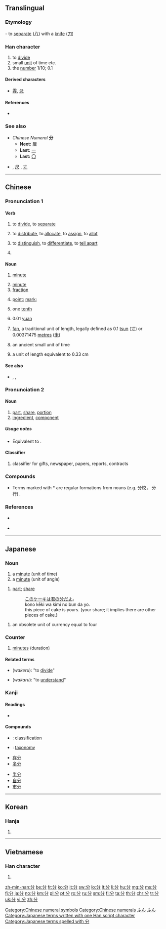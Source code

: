 ==Translingual==
{{stroke order|type=animate}}
{{stroke order|strokes=4}}

===Etymology===
{{Han etyl}}
{{liushu|i}} - to [[separate]] ([[八]]) with a [[knife]] ([[刀]])

===Han character===
{{Han char|rn=18|rad=刀|as=02|sn=4|four=80227|canj=CSH|ids=⿱八刀}}

# to [[divide]]
# small [[unit]] of time etc.
# the [[number]] 1/10; 0.1

====Derived characters====
* [[雰]], [[忿]]

====References====
* {{Han ref|kx=0136.040|dkj=01853|dj=0304.120|hdz=10321.030|uh=5206|ud=20998|bh=A4C0|bd=42176}}

===See also===
* ''Chinese Numeral'' '''分'''
** '''Next:''' [[厘]]
** '''Last:''' [[一]]
** '''Last:''' [[〇]]

* {{l|mul|丈}} , [[尺]] , [[寸]]

[[Category:Chinese numeral symbols]]
[[Category:Chinese numerals]]

----

==Chinese==
{{zh-forms}}

===Pronunciation 1===
{{zh-pron
|m=fēn
|c=fan1
|h=pfs=fûn/pûn
|mn=pun/hun
|mn_note=pun - vernacular, hun - literary
|w=
|mc=1
|oc=1
|ma=y
|cat=v,n,num
}}

====Verb====
{{zh-verb}}

# to [[divide]], to [[separate]]
#: {{zh-x|這 項 工作 分 兩 階段 進行。|This exercise is '''divided''' into two stages.}}
# to [[distribute]], to [[allocate]], to [[assign]], to [[allot]]
#: {{zh-x|他 和 兒子 分 吃 了 一 張 比薩餅。|He '''shared''' a pizza with his son.}}
#: {{zh-x|他 和 我 一起 分 苹果。|He divided the apples with me.}}
#: {{zh-x|他們 分 到 了 一 幢 住房。|They were '''allotted''' a house to live in.}}
# to [[distinguish]], to [[differentiate]], to [[tell apart]]
#: {{zh-x|我 分 不 清 他們。他們 長 得 太 像 了|I cannot '''tell them apart'''. they are very much alike.}}
#: {{zh-x|他 是 一 個 懦夫，一 個 分 不 清 蠻力 和 大丈夫 氣概 的 恃強凌弱 者。|He's a coward and a bully who confuses physical strength with manhood.}}
# {{zh-abbrev|分手|to break up}}

====Noun====
{{zh-noun}}

# [[minute]] {{qualifier|unit of time}}
#: {{zh-l|分鐘|minute}}
#: {{zh-x|現在 是 7 點 45 分。|It's quarter to eight now.}}
# [[minute]] {{qualifier|unit of angle, 1/60 of a degree)}}
# [[fraction]]
#: {{zh-l|分之|used to indicate a fraction}}
# {{lb|zh|sports|games}} [[point]]; [[mark]];
#: {{zh-x|本題 佔 五-十 分。|This question counts for 50 '''points'''.}}
#: {{zh-x|我 得 了 多少{shǎo} 分？|What's my '''score'''?}}
# one [[tenth]]
# {{lb|zh|unit of|_|money}} 0.01 [[yuan]]
# {{lb|zh|Hong Kong}} [[fan]], a traditional unit of length, legally defined as 0.1 [[tsun]] ([[寸]]) or 0.00371475 [[metre]]s ([[米]])
# {{lb|zh|archaic}} an ancient small unit of time
# {{zh-abbrev|市分|dot=:}} a unit of length equivalent to 0.33 cm

====See also====
* {{sense|unit of length}} {{zh-l|丈}}, {{zh-l|尺}}, {{zh-l|寸}}

===Pronunciation 2===
{{zh-pron
|m=fèn
|c=fan6
|h=pfs=fun
|mn=hùn
|w=
|dial=n
|mc=2
|oc=2
|ma=y
|cat=v,cls
}}

====Noun====
{{zh-noun}}

# [[part]], [[share]], [[portion]]
# [[ingredient]], [[component]]

=====Usage notes=====
* Equivalent to {{zh-l|份}}.

====Classifier====
{{zh-cls}}

# classifier for gifts, newspaper, papers, reports, contracts

===Compounds===
{{attention|zh}}
{{der3
|{{l|cmn|分兵}}
|{{l|cmn|分拨}}
|{{l|cmn|分表}}
|{{l|cmn|分辨||to distinguish}}
|{{l|cmn|分辩||to exculpate, to defend oneself}}
|{{l|cmn|分别}}
|{{l|cmn|分布}}
|{{l|cmn|分担}}
|{{l|cmn|分寸||the limits of proper speech or conduct}}
|{{l|cmn|分成||to divide into parts}}
|{{l|cmn|分厂||sub-factory or branch factory}}
|{{l|cmn|分发}}
|{{l|cmn|分房}}
|{{l|cmn|分封||[[infeudate|subinfeudate]]}}
|{{l|cmn|分割||to cut up}}
|{{l|cmn|分隔}}
|{{l|cmn|分行}}*
|{{l|cmn|分和}}
|{{l|cmn|分开}}
|{{l|cmn|分科||subdiscipline, department, section}}
|{{l|cmn|分库}}*
|{{l|cmn|分级}}
|{{l|cmn|分局}}*
|{{l|cmn|分解}}
|{{l|cmn|分界}}
|{{l|cmn|分机}}
|{{l|cmn|分类||category, type; to sort, categorize}}
|{{l|cmn|分类学||taxonomy}}
|{{l|cmn|分离||separate}}
|{{l|cmn|分离主义||separatism}}
|{{l|cmn|分裂||separate, split}}
|{{l|cmn|分裂主义}}
|{{l|cmn|分量||to weigh}}
|{{l|cmn|分力||component of forces}}
|{{l|cmn|分流||diffluence, distributary, shunt}}
|{{l|cmn|分明}}
|{{l|cmn|分母}}
|{{l|cmn|分秒||every minute and second}}
|{{l|cmn|分配}}
|{{l|cmn|分批}}
|{{l|cmn|分派}}
|{{l|cmn|分片}}
|{{l|cmn|分歧}}
|{{l|cmn|分期}}
|{{l|cmn|分清}}
|{{l|cmn|分权}}
|{{l|cmn|分区}}
|{{l|cmn|分头}}
|{{l|cmn|分体}}
|{{l|cmn|分贴}}
|{{l|cmn|分散}}
|{{l|cmn|分身||attend to something else, be distracted}}
|{{l|cmn|分数}}
|{{l|cmn|分送}}
|{{l|cmn|分手}}
|{{l|cmn|分切}}
|{{l|cmn|分却}}
|{{l|cmn|分润}}
|{{l|cmn|分析}}
|{{l|cmn|分享}}
|{{l|cmn|分心}}
|{{l|cmn|分外||particularly, especially}}
|{{l|cmn|分为}}
|{{l|cmn|分销}}
|{{l|cmn|分校||branch school or sub-school}}*
|{{l|cmn|分晓||outcome, solution, clear, clearly}}
|{{l|cmn|分压||(chemistry) partial pressure}}
|{{l|cmn|分忧}}
|{{l|cmn|分院}}*
|{{l|cmn|分与||to share with}}
|{{l|cmn|分野}}
|{{l|cmn|分页}}
|{{l|cmn|分支}}
|{{l|cmn|分之}}
|{{l|cmn|分赃}}
|{{l|cmn|分子}}
|{{l|cmn|分组}}
|{{l|cmn|分株}}
|{{l|cmn|分则||special provisions}}
|{{l|cmn|分钟}}
|{{l|cmn|成分}}
|{{l|cmn|部分}}
|{{l|cmn|气分}}
|{{l|cmn|区分}}
}}

* Terms marked with * are regular formations from nouns (e.g. 分校， 分行).

===References===
* {{qualifier|Mandarin}} {{R:cedict}}
* {{qualifier|Min Nan}} {{thcwd|593}}

----

==Japanese==

===Noun===
{{ja-noun|ふん}}

# a [[minute]] (unit of time)
# a [[minute]] (unit of angle)

{{ja-noun|ぶん}}
# [[part]]; [[share]]
#: [[この]][[ケーキ]][[は]][[君]][[の]][[分]][[だ]][[よ]]。
#: kono kēki wa kimi no bun da yo.
#: this piece of cake is yours. (your share; it implies there are other pieces of cake.)

{{ja-noun|ぶ}}

# an obsolete unit of currency equal to four {{l/ja|両|tr=ryō}}

===Counter===
{{ja-pos|ふん|counter}}

# [[minute]]s (duration)

{{ja-minutes}}

====Related terms====
* {{l|ja|わける}} (''wakeru''): "to [[divide]]"
* {{l|ja|わかる}} (''wakaru''): "to [[understand]]"

===Kanji===
{{ja-kanji|grade=2|rs=刀02}}

====Readings====
* {{ja-readings|goon=[[ぶん]] (bun), [[ふん]] (fun)|kanon=[[ふん]] (fun)|kanyoon=[[ぶ]] (bu)|kun=[[わける]] (wakeru), [[わかる]] (wakaru), [[わかれる]] (wakareru)}}

====Compounds====
{{top2}}
* {{ja-r|分類|ぶんるい}}: [[classification]]
* {{ja-r|分類学|ぶんるいがく}}: [[taxonomy]]
* [[存分]]
* [[多分]]
{{mid2}}
* [[半分]]
* [[自分]]
* [[市分]]
{{mid4}}
{{bottom}}

[[Category:1000 Japanese basic words|ふん]]
[[Category:ja:Time|ふん]]
[[Category:Japanese terms written with one Han script character]]
[[Category:Japanese terms spelled with 分]]

----

==Korean==

===Hanja===
{{ko-hanja|hangeul=분|rv=bun|mr=pun|y=pwun|eumhun=[[나누다|나눌]]|ehrv=nanul|ehmr=nanul|ehy=}}

# {{defn|lang=ko|sort=刀02}}

----

==Vietnamese==

===Han character===
{{vi-hantu|[[phân]], [[phận]], [[phần]]|rs=刀02}}

# {{defn|lang=vi|sort=刀02}}

[[zh-min-nan:分]]
[[be:分]]
[[fr:分]]
[[ko:分]]
[[it:分]]
[[sw:分]]
[[lo:分]]
[[lt:分]]
[[li:分]]
[[hu:分]]
[[mg:分]]
[[ms:分]]
[[fj:分]]
[[ja:分]]
[[no:分]]
[[km:分]]
[[pl:分]]
[[pt:分]]
[[ro:分]]
[[ru:分]]
[[sm:分]]
[[fi:分]]
[[ta:分]]
[[th:分]]
[[chr:分]]
[[tr:分]]
[[uk:分]]
[[vi:分]]
[[zh:分]]